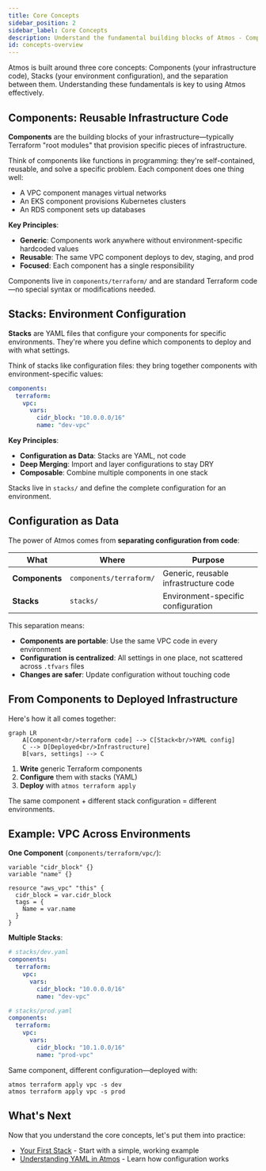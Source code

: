 ```yaml
---
title: Core Concepts
sidebar_position: 2
sidebar_label: Core Concepts
description: Understand the fundamental building blocks of Atmos - Components, Stacks, and Configuration
id: concepts-overview
---
```


<Intro>
Atmos is built around three core concepts: Components (your infrastructure code), Stacks (your environment configuration), and the separation between them. Understanding these fundamentals is key to using Atmos effectively.
</Intro>

## Components: Reusable Infrastructure Code

**Components** are the building blocks of your infrastructure—typically Terraform "root modules" that provision specific pieces of infrastructure.

Think of components like functions in programming: they're self-contained, reusable, and solve a specific problem. Each component does one thing well:

- A VPC component manages virtual networks
- An EKS component provisions Kubernetes clusters
- An RDS component sets up databases

**Key Principles**:
- **Generic**: Components work anywhere without environment-specific hardcoded values
- **Reusable**: The same VPC component deploys to dev, staging, and prod
- **Focused**: Each component has a single responsibility

Components live in `components/terraform/` and are standard Terraform code—no special syntax or modifications needed.

## Stacks: Environment Configuration

**Stacks** are YAML files that configure your components for specific environments. They're where you define which components to deploy and with what settings.

Think of stacks like configuration files: they bring together components with environment-specific values:

```yaml
components:
  terraform:
    vpc:
      vars:
        cidr_block: "10.0.0.0/16"
        name: "dev-vpc"
```

**Key Principles**:
- **Configuration as Data**: Stacks are YAML, not code
- **Deep Merging**: Import and layer configurations to stay DRY
- **Composable**: Combine multiple components in one stack

Stacks live in `stacks/` and define the complete configuration for an environment.

## Configuration as Data

The power of Atmos comes from **separating configuration from code**:

| What | Where | Purpose |
|------|-------|---------|
| **Components** | `components/terraform/` | Generic, reusable infrastructure code |
| **Stacks** | `stacks/` | Environment-specific configuration |

This separation means:
- **Components are portable**: Use the same VPC code in every environment
- **Configuration is centralized**: All settings in one place, not scattered across `.tfvars` files
- **Changes are safer**: Update configuration without touching code

## From Components to Deployed Infrastructure

Here's how it all comes together:

```mermaid
graph LR
    A[Component<br/>terraform code] --> C[Stack<br/>YAML config]
    C --> D[Deployed<br/>Infrastructure]
    B[vars, settings] --> C
```

1. **Write** generic Terraform components
2. **Configure** them with stacks (YAML)
3. **Deploy** with `atmos terraform apply`

The same component + different stack configuration = different environments.

## Example: VPC Across Environments

**One Component** (`components/terraform/vpc/`):
```hcl
variable "cidr_block" {}
variable "name" {}

resource "aws_vpc" "this" {
  cidr_block = var.cidr_block
  tags = {
    Name = var.name
  }
}
```

**Multiple Stacks**:

```yaml
# stacks/dev.yaml
components:
  terraform:
    vpc:
      vars:
        cidr_block: "10.0.0.0/16"
        name: "dev-vpc"
```

```yaml
# stacks/prod.yaml
components:
  terraform:
    vpc:
      vars:
        cidr_block: "10.1.0.0/16"
        name: "prod-vpc"
```

Same component, different configuration—deployed with:
```shell
atmos terraform apply vpc -s dev
atmos terraform apply vpc -s prod
```

## What's Next

Now that you understand the core concepts, let's put them into practice:

- [Your First Stack](/core-concepts/first-stack) - Start with a simple, working example
- [Understanding YAML in Atmos](/core-concepts/yaml-guide) - Learn how configuration works
